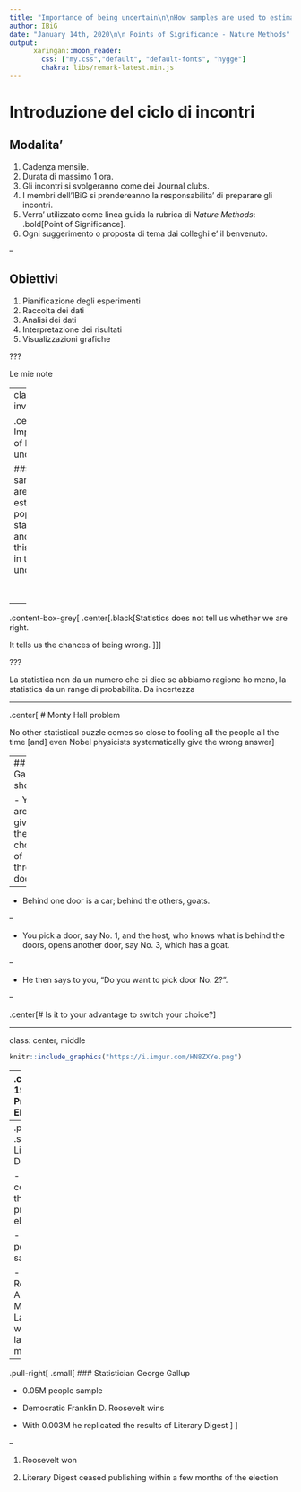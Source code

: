 ```yaml
---
title: "Importance of being uncertain\n\nHow samples are used to estimate population statistics and what this means in terms of uncertainty"
author: IBiG
date: "January 14th, 2020\n\n Points of Significance - Nature Methods"
output:
      xaringan::moon_reader:
        css: ["my.css","default", "default-fonts", "hygge"]
        chakra: libs/remark-latest.min.js
---
```


# Introduzione del ciclo di incontri

## Modalita'
1. Cadenza mensile.
1. Durata di massimo 1 ora.
1. Gli incontri si svolgeranno come dei Journal clubs.
1. I membri dell'IBiG si prendereanno la responsabilita' di preparare gli incontri.
1. Verra' utilizzato come linea guida la rubrica di _Nature Methods_: .bold[Point of Significance].
1. Ogni suggerimento o proposta di tema dai colleghi e' il benvenuto.

--

## Obiettivi
1. Pianificazione degli esperimenti
1. Raccolta dei dati
1. Analisi dei dati
1. Interpretazione dei risultati
1. Visualizzazioni grafiche

???

Le mie note

---
class: inverse

.center[
# Importance of being uncertain
]

#### How samples are used to estimate population statistics and what this means in terms of uncertainty 

<br>
<br>

--

.content-box-grey[
.center[.black[Statistics does not tell us whether we are right. 

It tells us the chances of being wrong.
]]]

???

La statistica non da un numero che ci dice se abbiamo ragione ho meno, la statistica da un range di probabilita. Da incertezza

---

.center[
# Monty Hall problem

No other statistical puzzle comes so close to fooling all the people all the time [and] even Nobel physicists systematically give the wrong answer]

---
## Game show

- You are given the choice of three doors
 
--

- Behind one door is a car; behind the others, goats.
  
--

- You pick a door, say No. 1, and the host, who knows what is behind the doors, opens another door, say No. 3, which has a goat.
  
--

- He then says to you, "Do you want to pick door No. 2?".
  
-- 

.center[# Is it to your advantage to switch your choice?] 

---

class: center, middle


```r
knitr::include_graphics("https://i.imgur.com/HN8ZXYe.png")
```

---
.center[
## 1936 USA Presidential Election

### Central event in the history of statistics and polling
]

--
.pull-left[
.small[
### Literary Digest

- Predict correctly the previous 4 elections

- 10M people sample

- Republican Alfred Mossman Landon wins by large majority
]
]

--

.pull-right[
.small[
### Statistician George Gallup

- 0.05M people sample

- Democratic Franklin D. Roosevelt wins 

- With 0.003M he replicated the results of Literary Digest
]
]

--

1. Roosevelt won
 
1. Literary Digest ceased publishing within a few months of the election

